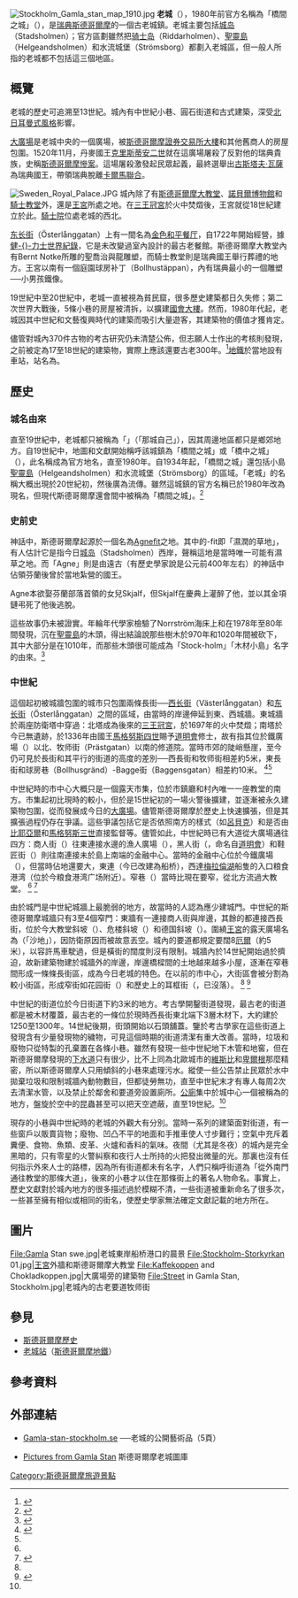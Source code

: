 [[File:Stockholm_Gamla_stan_map_1910.jpg|right]]
'''老城'''（{{lang|sv|Gamla stan}}），1980年前官方名稱為「橋間之城」（{{tsl|sv|Staden mellan broarna|}}），是[[瑞典|瑞典]][[斯德哥爾摩|斯德哥爾摩]]的一個古老城鎮。老城主要包括[[城岛_(斯德哥尔摩)|城岛]]（Stadsholmen）；官方區劃雖然把[[骑士岛|骑士岛]]（Riddarholmen）、[[聖靈島_(瑞典)|聖靈島]]（Helgeandsholmen）和水流城堡（Strömsborg）都劃入老城區，但一般人所指的老城都不包括這三個地區。

== 概覽 ==
老城的歷史可追溯至13世紀。城內有中世紀小巷、圓石街道和古式建築，深受[[磚哥德式建築|北日耳曼式風格]]影響。

[[大廣場_(斯德哥爾摩)|大廣場]]是老城中央的一個廣場，被[[斯德哥爾摩證券交易所大樓|斯德哥爾摩證券交易所大樓]]和其他舊商人的房屋包圍。1520年11月，丹麥國王[[克里斯蒂安二世|克里斯蒂安二世]]就在這廣場屠殺了反對他的瑞典貴族，史稱[[斯德哥爾摩慘案|斯德哥爾摩慘案]]。這場屠殺激發起民眾起義，最終選舉出[[古斯塔夫一世|古斯塔夫·瓦薩]]為瑞典國王，帶領瑞典脫離[[卡爾馬聯合|卡爾馬聯合]]。

[[File:Sweden_Royal_Palace.JPG|right]]
城內除了有[[斯德哥爾摩大教堂|斯德哥爾摩大教堂]]、[[諾貝爾博物館|諾貝爾博物館]]和[[騎士教堂|騎士教堂]]外，還是[[斯德哥爾摩王宮|王宮]]所處之地。在[[三王冠宮|三王冠宮]]於火中焚燬後，王宮就從18世紀建立於此。[[斯德哥爾摩騎士院|騎士院]]位處老城的西北。

[[东长街_(斯德哥尔摩)|东长街]]（Österlånggatan）上有一間名為[[金色和平餐厅|金色和平餐厅]]，自1722年開始經營，據[[健力士世界紀錄|健-{}-力士世界紀錄]]，它是未改變過室內設計的最古老餐館。斯德哥爾摩大教堂內有Bernt Notke所雕的聖喬治與龍雕塑，而騎士教堂則是瑞典國王舉行葬禮的地方。王宮以南有一個庭園球房补丁（Bollhustäppan），內有瑞典最小的一個雕塑──小男孩鐵像。

19世紀中至20世紀中，老城一直被視為貧民窟，很多歷史建築都日久失修；第二次世界大戰後，5條小巷的房屋被清拆，以擴建[[瑞典國會|國會大樓]]。然而，1980年代起，老城因其中世紀和文藝復興時代的建築而吸引大量遊客，其建築物的價值才獲肯定。

儘管對城內370件古物的考古研究仍未清楚公佈，但志願人士作出的考核則發現，之前被定為17至18世紀的建築物，實際上應該還要古老300年。<ref name="DN-Luthander">{{cite web
 | url = http://www.dn.se/DNet/jsp/polopoly.jsp?d=1298&a=413578
 | title = Hus i Gamla stan 300 år äldre än man trott
 | author = Per Luthander
 | language = sv
 | publisher = Dagens Nyheter
 | date = 2005年5月11日
 | accessdate = 2007年4月2日
 | archive-date = 2007年10月1日
 | archive-url = https://web.archive.org/web/20071001151302/http://www.dn.se/DNet/jsp/polopoly.jsp?d=1298&a=413578
 | dead-url = no
 }}</ref>[[斯德哥爾摩地鐵|地鐵]]於當地設有車站，站名為{{lang|sv|Gamla Stan}}。

== 歷史 ==
=== 城名由來 ===
直至19世紀中，老城都只被稱為「{{lang|sv|själva stan}}」（「那城自己」），因其周邊地區都只是鄉郊地方。自19世紀中，地圖和文獻開始稱呼該城鎮為「橋間之城」或「橋中之城」（{{lang|sv|staden inom broarna}}），此名稱成為官方地名，直至1980年。自1934年起，「橋間之城」還包括小島[[聖靈島_(瑞典)|聖靈島]]（Helgeandsholmen）和水流城堡（Strömsborg）的區域。「老城」的名稱大概出現於20世紀初，然後廣為流傳。雖然這城鎮的官方名稱已於1980年改為現名，但現代斯德哥爾摩還會間中被稱為「橋間之城」。<ref name="Gatunamn">{{cite book | language = sv
     | title = 《Stockholms gatunamn》
     | edition = 第2版 | year = 1992年
     | publisher = Kommittén för Stockholmsforskning
     | location = Stockholm | id = ISBN 91-7031-042-4
     | pages = 第48-49頁
     | author= Gamla stan
   }}</ref>

=== 史前史 ===
神話中，斯德哥爾摩起源於一個名為[[Agnefit|Agnefit]]之地。其中的-fit即「濕潤的草地」，有人估計它是指今日[[城岛_(斯德哥尔摩)|城岛]]（Stadsholmen）西岸，聲稱這地是當時唯一可能有濕草之地。而「Agne」則是由遠古（有歷史學家說是公元前400年左右）的神話中佔領芬蘭後曾於當地紮營的國王。

Agne本欲娶芬蘭部落首領的女兒Skjalf，但Skjalf在慶典上灌醉了他，並以其金項鏈弔死了他後逃脫。

這些故事仍未被證實。年輪年代學家檢驗了Norrström海床上和在1978年至80年間發現，沉在[[聖靈島_(瑞典)|聖靈島]]的木頭，得出結論說那些樹木於970年和1020年間被砍下，其中大部分是在1010年，而那些木頭很可能成為「Stock-holm」「木材小島」名字的由來。<ref name="Slussen-Soderlund">{{cite book | language = sv
     | title = 《Slussen vid Söderström》
     | last = Söderlund | first = Kerstin
     | year = 2004 | publisher = Samfundet S:t Erik
     | id = ISBN 91-85267-21-X
     | pages = 第11-21頁
     | location=Stockholm heter det som sprack av - Söderström i äldsta tid
   }}</ref>

=== 中世紀 ===
這個起初被城牆包圍的城市只包圍兩條長街──[[西长街_(斯德哥尔摩)|西长街]]（Västerlånggatan）和[[东长街_(斯德哥尔摩)|东长街]]（Österlånggatan）之間的區域，由當時的岸邊伸延到東、西城牆。東城牆於兩座防衛塔中穿過：北塔成為後來的[[三王冠宮|三王冠宮]]，於1697年的火中焚燬；南塔於今已無遺跡，於1336年由國王[[馬格努斯四世|馬格努斯四世]]賜予[[道明會|道明會]]修士，故有指其位於鐵廣場（{{lang|sv|Järntorget}}）以北、牧师街（Prästgatan）以南的修道院。當時市郊的陡峭懸崖，至今仍可見於長街和其平行的街道的高度的差別──西長街和牧师街相差約5米，東長街和球房巷（Bollhusgränd）-Bagge街（Baggensgatan）相差約10米。
<ref name="St-Erik-2002">{{cite book | language = sv
     | title = Sankt Eriks årsbok 2002 - Upptaget | year = 2002
     | editor = Hallerdt, Björn (ed.)
     | publisher = Samfundet Sankt Erik，[[斯德哥爾摩市立博物館|斯德哥爾摩市立博物館]]，[[中世紀斯德哥爾摩博物館|中世紀斯德哥爾摩博物館]]
     | location = 斯德哥爾摩 | id = ISBN 91-974091-1-1
     | author = Ferenius
     | pages = 第63-74頁
     |chapter = Gator och gränder i Gamla stan under medeltiden
   }}</ref><ref name="Slussen-Soderlund" />

中世紀時的市中心大概只是一個露天市集，位於市鎮廳和村內唯一一座教堂的南方。市集起初比現時的較小，但於是15世紀初的一場火警後擴建，並逐漸被永久建築物包圍，從而發展成今日的[[大廣場_(斯德哥尔摩)|大廣場]]。儘管斯德哥爾摩於歷史上快速擴張，但是其擴張過程仍存在爭議。這些爭議包括它是否依照南方的樣式（如[[呂貝克|呂貝克]]）和是否由[[比耶亞爾|比耶亞爾]]和[[馬格努斯三世|馬格努斯三世]]直接監督等。儘管如此，中世紀時已有大道從大廣場通往四方：商人街（{{lang|sv|Köpmangatan}}）往東連接水邊的漁人廣場（{{lang|sv|Fisketorget}}），黑人街（{{lang|sv|Svartmangatan}}，命名自[[道明會|道明會]]）和鞋匠街（{{lang|sv|Skomakargatan}}）則往南連接未於島上南端的金融中心。當時的金融中心位於今鐵廣場（{{lang|sv|Järntorget}}），但當時佔地還要大，東連{{lang|sv|Koggabron}}（今已改建為船桥{{lang|sv|Skeppsbron}}），西達[[梅拉倫湖|梅拉倫湖]]船隻的入口粮食港湾{{lang|sv|Kornhamn}}（位於今粮食港湾广场{{lang|sv|Kornhamnstorg}}附近）。窄巷（{{lang|sv|Trångsund}}）當時比現在要窄，從北方流過大教堂。
<ref name="St-Erik-2002" />
<ref name="Glase-jarntorget">{{cite book | language = sv
     | title = Gamla stan med Slottet och Riddarholmen
     | last = Glase | first = Béatrice | coauthors = Gösta Glase
     | edition = 3rd ed. | year = 1988 | id = ISBN 91-7160-823-0
     | publisher = Bokförlaget Trevi | location = 斯德哥爾摩
     | pages = 第76頁
     }}</ref>

由於城門是中世紀城牆上最脆弱的地方，故當時的人認為應少建城門。中世紀的斯德哥爾摩城牆只有3至4個窄門：東牆有一連接商人街{{lang|sv|Köpmangatan}}與岸邊，其餘的都連接西長街，位於今大教堂斜坡（{{lang|sv|Storkyrkobrinken}}）、危楼斜坡（{{lang|sv|Kåkbrinken}}）和德国斜坡（{{lang|sv|Tyska Brinken}}）。圍繞[[斯德哥爾摩王宮|王宮]]的露天廣場名為{{lang|sv|Sanden}}（「沙地」），因防衛原因而被故意丟空。城內的要道都規定要闊8[[厄爾_(單位)|厄爾]]（約5米），以容許馬車駛過，但是橫街的闊度則沒有限制。城牆內於14世紀開始過於擠迫，故新建築物建於城牆外的岸邊，岸邊橋樑間的土地越來越多小屋，逐漸在窄巷間形成一條條長街區，成為今日老城的特色。在以前的市中心，大街區會被分割為較小街區，形成窄街如花园街（{{lang|sv|Trädgårdsgatan}}）和歷史上的耳框街（{{lang|sv|Kindstugatan}}，已沒落）。
<ref name="St-Erik-2002" />
<ref name="Lindgren">{{cite book | language =sv
     | title = Gamla stan förr och nu
     | last = Lindgren | first = Rune 
     | year = 1992 | id = ISBN 91-29-61671-9
     | publisher = Rabén & Sjögren | location =斯德哥爾摩
     | pages = 第6、17頁}}</ref>

中世紀的街道位於今日街道下約3米的地方。考古學開鑿街道發現，最古老的街道都是被木材覆蓋，最古老的一條位於現時西長街東北端下3層木材下，大約建於1250至1300年。14世紀後期，街頭開始以石頭舖蓋。鑒於考古學家在這些街道上發現含有少量發現物的穢物，可見這個時期的街道清潔有重大改善。當時，垃圾和廢物只從特製的孔棄置在各條小巷。雖然有發現一些中世紀地下木管和地窖，但在斯德哥爾摩發現的[[下水道|下水道]]只有很少，比不上同為北歐城市的[[維斯比|維斯比]]和[[卑爾根|卑爾根]]那麼精密，所以斯德哥爾摩人只用傾斜的小巷來處理污水。縱使一些公告禁止民眾於水中拋棄垃圾和限制城牆內動物數目，但都徒勞無功，直至中世紀末才有專人每周2次去清潔水管，以及禁止於鄰舍和要道旁設置廁所。[[公廁|公廁]]集中於城中心一個被稱為{{tsl|sv|Renhållning och sophämtning i Stockholm||flugmöten}}的地方，盤旋於空中的昆蟲甚至可以把天空遮蔽，直至19世紀。<ref name="St-Erik-2002" />

現存的小巷與中世紀時的老城的外觀大有分別。當時一系列的建築面對街道，有一些窗戶以販賣貨物；廢物、凹凸不平的地面和手推車使人寸步難行；空氣中充斥着糞便、食物、魚類、皮革、火爐和香料的氣味。夜間（尤其是冬夜）的城內是完全黑暗的，只有零星的火警糾察和夜行人士所持的火把發出微量的光。那裏也沒有任何指示外來人士的路標，因為所有街道都未有名字，人們只稱呼街道為「從外南門通往教堂的那條大道」，後來的小巷才以住在那條街上的著名人物命名。事實上，歷史文獻對於城內地方的很多描述過於模糊不清，一些街道被重新命名了很多次，一些甚至擁有相似或相同的街名，使歷史學家無法確定文獻記載的地方所在。

== 圖片 ==
<gallery>
File:Gamla Stan swe.jpg|老城東岸船桥港口的晨景
File:Stockholm-Storkyrkan 01.jpg|[[斯德哥爾摩王宮|王宮]]外牆和斯德哥爾摩大教堂
File:Kaffekoppen and Chokladkoppen.jpg|大廣場旁的建築物
File:Street in Gamla Stan, Stockholm.jpg|老城內的古老要道牧师街
</gallery>

== 參見 ==
{{Commonscat|Gamla stan|斯德哥爾摩老城}}
* [[斯德哥爾摩歷史|斯德哥爾摩歷史]]
* [[老城站_(斯德哥爾摩)|老城站]]（[[斯德哥爾摩地鐵|斯德哥爾摩地鐵]]）

== 參考資料 ==
<references />

== 外部連結 ==
* [http://www.gamla-stan-stockholm.se/konst-gamla-stan-03.php Gamla-stan-stockholm.se] {{Wayback|url=http://www.gamla-stan-stockholm.se/konst-gamla-stan-03.php |date=20200805073904 }} ──老城的公開藝術品（5頁）
* {{sv}}[https://web.archive.org/web/20070928201623/http://www.remains.se/picturem.php?ObjectID=15&Browse=AREA Pictures from Gamla Stan] 斯德哥爾摩老城圖庫

{{coord|59|19|30|N|18|04|15|E|region:SE_type:landmark|display=title}}

[[Category:斯德哥爾摩旅遊景點|Category:斯德哥爾摩旅遊景點]]